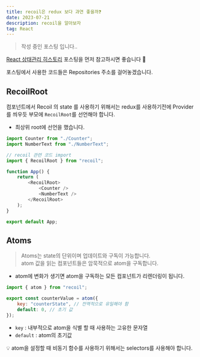 ```yaml
---
title: recoil은 redux 보다 과연 좋을까❓
date: 2023-07-21
description: recoil을 알아보자
tag: React
---
```


> 작성 중인 포스팅 입니다..

[React 상태관리 히스토리](https://www.choi-hyunho.com/posts/React/react-state-manage) 포스팅을 먼저 참고하시면 좋습니다 👋

포스팅에서 사용한 코드들은 Repositories 주소를 걸어놓겠습니다.

## RecoilRoot

컴포넌트에서 Recoil 의 state 를 사용하기 위해서는 redux를 사용하기전에 Provider 를 씌우듯 부모에 `RecoilRoot`를 선언해야 합니다.

-   최상위 root에 선언을 했습니다.

```js
import Counter from "./Counter";
import NumberText from "./NumberText";

// recoil 관련 코드 import
import { RecoilRoot } from "recoil";

function App() {
    return (
        <RecoilRoot>
            <Counter />
            <NumberText />
        </RecoilRoot>
    );
}

export default App;
```

## Atoms

> Atoms는 state의 단위이며 업데이트와 구독이 가능합니다. <br/> atom 값을 읽는 컴포넌트들은 암묵적으로 atom을 구독합니다.

-   atom에 변화가 생기면 atom을 구독하는 모든 컴포넌트가 리렌더링이 됩니다.

```js
import { atom } from "recoil";

export const counterValue = atom({
    key: "counterState", // 전역적으로 유일해야 함
    default: 0, // 초기 값
});
```

-   `key` : 내부적으로 atom을 식별 할 때 사용하는 고유한 문자열
-   `default` : atom의 초기값

💡 atom을 설정할 때 비동기 함수를 사용하기 위해서는 selectors를 사용해야 합니다.
